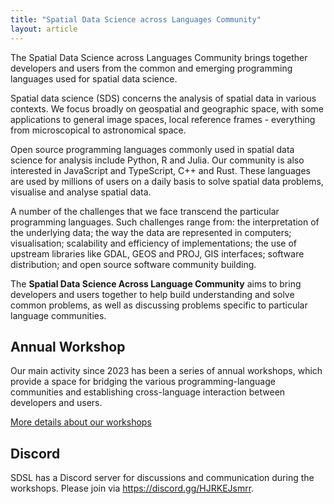 ```yaml
---
title: "Spatial Data Science across Languages Community"
layout: article
---
```


The Spatial Data Science across Languages Community brings together developers and
users from the common and emerging programming languages used for spatial data
science.

Spatial data science (SDS) concerns the analysis of spatial data in various contexts.
We focus broadly on geospatial and geographic space, with some applications to general
image spaces, local reference frames - everything from microscopical to astronomical space.

Open source programming languages commonly used in spatial data science for
analysis include Python, R and Julia. Our community is also interested in
JavaScript and TypeScript, C++ and Rust. These languages are used by millions of
users on a daily basis to solve spatial data problems, visualise and analyse
spatial data.

A number of the challenges that we face transcend the particular programming
languages. Such challenges range from: the interpretation of the underlying
data; the way the data are represented in computers; visualisation; scalability
and efficiency of implementations; the use of upstream libraries like GDAL, GEOS
and PROJ, GIS interfaces; software distribution; and open source software
community building.

The **Spatial Data Science Across Language Community** aims to bring developers
and users together to help build understanding and solve common problems, as
well as discussing problems specific to particular language communities.

## Annual Workshop

Our main activity since 2023 has been a series of annual workshops, which
provide a space for bridging the various programming-language communities and
establishing cross-language interaction between developers and users.

[More details about our workshops](/workshops.html)

## Discord

SDSL has a Discord server for discussions and communication during the
workshops. Please join via <https://discord.gg/HJRKEJsmrr>.
